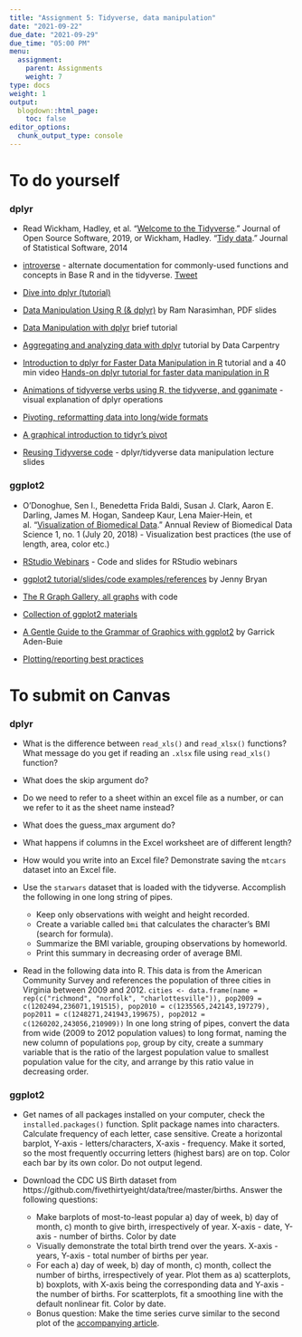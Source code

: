 ```yaml
---
title: "Assignment 5: Tidyverse, data manipulation"
date: "2021-09-22"
due_date: "2021-09-29"
due_time: "05:00 PM"
menu:
  assignment:
    parent: Assignments
    weight: 7
type: docs
weight: 1
output:
  blogdown::html_page:
    toc: false
editor_options: 
  chunk_output_type: console
---
```


# To do yourself

### dplyr 

- Read Wickham, Hadley, et al. “[Welcome to the Tidyverse](https://joss.theoj.org/papers/10.21105/joss.01686)." Journal of Open Source Software, 2019, or Wickham, Hadley. “[Tidy data](https://www.jstatsoft.org/article/view/v059i10)." Journal of Statistical Software, 2014

- [introverse](https://spielmanlab.github.io/introverse/index.html) - alternate documentation for commonly-used functions and concepts in Base R and in the tidyverse. [Tweet](https://twitter.com/stephspiel/status/1430200830527950856?s=20)

- [Dive into dplyr (tutorial)](https://www.kaggle.com/jessemostipak/dive-into-dplyr-tutorial)

- [Data Manipulation Using R (& dplyr)](https://ramnarasimhan.files.wordpress.com/2014/10/data-manipulation-using-r_acm2014.pdf) by Ram	Narasimhan, PDF slides

- [Data Manipulation with dplyr](http://datascienceplus.com/data-manipulation-with-dplyr/) brief tutorial

- [Aggregating and analyzing data with dplyr](http://www.datacarpentry.org/R-genomics/04-dplyr.html) tutorial by Data Carpentry

- [Introduction to dplyr for Faster Data Manipulation in R](https://rpubs.com/justmarkham/dplyr-tutorial) tutorial and a 40 min video [Hands-on dplyr tutorial for faster data manipulation in R](https://www.youtube.com/watch?v=jWjqLW-u3hc)

- [Animations of tidyverse verbs using R, the tidyverse, and gganimate](https://github.com/gadenbuie/tidy-animated-verbs) - visual explanation of dplyr operations

- [Pivoting, reformatting data into long/wide formats](https://tidyr.tidyverse.org/dev/articles/pivot.html)

- [A graphical introduction to tidyr's pivot](https://speakerdeck.com/yutannihilation/a-graphical-introduction-to-tidyrs-pivot-star)

- [Reusing Tidyverse code](https://speakerdeck.com/lionelhenry/reusing-tidyverse-code) - dplyr/tidyverse data manipulation lecture slides

### ggplot2 

- O'Donoghue, Sen I., Benedetta Frida Baldi, Susan J. Clark, Aaron E. Darling, James M. Hogan, Sandeep Kaur, Lena Maier-Hein, et al. "[Visualization of Biomedical Data](https://doi.org/10.1146/annurev-biodatasci-080917-013424)." Annual Review of Biomedical Data Science 1, no. 1 (July 20, 2018) - Visualization best practices (the use of length, area, color etc.)

- [RStudio Webinars](https://github.com/rstudio/webinars) - Code and slides for RStudio webinars
<!--
- [Data visualization in R](http://www.datacarpentry.org/R-genomics/05-data-visualization.html) by Data Carpentry
-->

- [ggplot2 tutorial/slides/code examples/references](https://github.com/jennybc/ggplot2-tutorial) by Jenny Bryan 

- [The R Graph Gallery, all graphs](http://www.r-graph-gallery.com/all-graphs/) with code

- [Collection of ggplot2 materials](https://github.com/Z3tt/ggplot-courses)

- [A Gentle Guide to the Grammar of Graphics with ggplot2](https://github.com/gadenbuie/gentle-ggplot2) by Garrick Aden-Buie

- [Plotting/reporting best practices](https://geanders.github.io/RProgrammingForResearch/reporting-data-results-1.html) 

# To submit on Canvas

### dplyr

- What is the difference between `read_xls()` and `read_xlsx()` functions? What message do you get if reading an `.xlsx` file using `read_xls()` function?
- What does the skip argument do?
- Do we need to refer to a sheet within an excel file as a number, or can we refer to it as the sheet name instead?
- What does the guess_max argument do?
- What happens if columns in the Excel worksheet are of different length?
- How would you write into an Excel file? Demonstrate saving the `mtcars` dataset into an Excel file.

- Use the `starwars` dataset that is loaded with the tidyverse. Accomplish the following in one long string of pipes. 
  - Keep only observations with weight and height recorded.
  - Create a variable called `bmi` that calculates the character's BMI (search for formula). 
  - Summarize the BMI variable, grouping observations by homeworld. 
  - Print this summary in decreasing order of average BMI. 
  
 - Read in the following data into R. This data is from the American Community Survey and references the population of three cities in Virginia between 2009 and 2012.
 `cities <- data.frame(name = rep(c("richmond", "norfolk", "charlottesville")), pop2009 = c(1202494,236071,191515), pop2010 = c(1235565,242143,197279), pop2011 = c(1248271,241943,199675), pop2012 = c(1260202,243056,210909))`
   In one long string of pipes, convert the data from wide (2009 to 2012 population values) to long format, naming the new column of populations `pop`, group by city, create a summary variable that is the ratio of the largest population value to smallest population value for the city, and arrange by this ratio value in decreasing order. 

### ggplot2

<!--
- We will start with a very basic ggplot. Read in the `mtcars` dataset that comes with R. Produce a histogram of the MPG variable for each value of the cylinders variable (there are 3) in a 1 row by 3 column grid. You may notice that the plots appear 'sideways'. If so, correct it using a ggplot command. Give the plot an informative title.

- Read in the `diamonds` dataset in R. In one long string of pipe operations, keep only those observations with `price` less than the 80th percentile of the `price` variable, group observations by `Clarity` type, and create a summary dataframe that summarizes the median `price` in one column and summarizes the median `x` value in another column. Using this dataset, create a ggplot scatterplot with `x` on the x-axis and `price` on the y-axis. Label the plot with values of Clarity and adjust the labels slightly so that they do not overlap the points.

- Again using the `diamonds` dataset, starting from the full dataset. First remove all diamonds with an 'Ideal' cut. Then make a ggplot of the data that displays the density estimate of price for each of the (now 4) values of cut, separately, arranged in a 4 row by 1 column grid. Fill in the area below the density curve in each plot with some color. Give the plot a title. 
-->

- Get names of all packages installed on your computer, check the `installed.packages()` function. Split package names into characters. Calculate frequency of each letter, case sensitive. Create a horizontal barplot, Y-axis - letters/characters, X-axis - frequency. Make it sorted, so the most frequently occurring letters (highest bars) are on top. Color each bar by its own color. Do not output legend.

- Download the CDC US Birth dataset from https://github.com/fivethirtyeight/data/tree/master/births. Answer the following questions:
    - Make barplots of most-to-least popular a) day of week, b) day of month, c) month to give birth, irrespectively of year. X-axis - date, Y-axis - number of births. Color by date
    - Visually demonstrate the total birth trend over the years. X-axis - years, Y-axis - total number of births per year.
    - For each a) day of week, b) day of month, c) month, collect the number of births, irrespectively of year. Plot them as a) scatterplots, b) boxplots, with X-axis being the corresponding data and Y-axis - the number of births. For scatterplots, fit a smoothing line with the default nonlinear fit. Color by date.
    - Bonus question: Make the time series curve similar to the second plot of the [accompanying article](https://fivethirtyeight.com/features/some-people-are-too-superstitious-to-have-a-baby-on-friday-the-13th/). 

